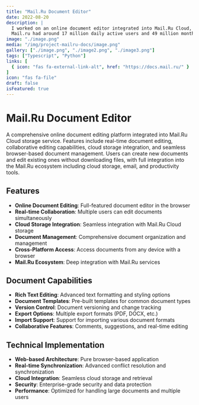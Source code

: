 ```yaml
---
title: "Mail.Ru Document Editor"
date: 2022-08-20
description: |
  I worked on an online document editor integrated into Mail.Ru Cloud, allowing users to create and edit documents right in their browser.
  Mail.ru had around 17 million daily active users and 49 million monthly users. Besides editing, the core of this project also powered the generation of millions of high-quality document previews inside users’ mailboxes.
image: "./image.png"
media: "/img/project-mailru-docs/image.png"
gallery: ["./image.png", "./image2.png", "./image3.png"]
tags: ["Typescript", "Python"] 
links: [
  { icon: "fas fa-external-link-alt", href: "https://docs.mail.ru/" }
]
icon: "fas fa-file"
draft: false
isFeatured: true
---
```


# Mail.Ru Document Editor

A comprehensive online document editing platform integrated into Mail.Ru Cloud storage service. Features include real-time document editing, collaborative editing capabilities, cloud storage integration, and seamless browser-based document management. Users can create new documents and edit existing ones without downloading files, with full integration into the Mail.Ru ecosystem including cloud storage, email, and productivity tools.

## Features

- **Online Document Editing**: Full-featured document editor in the browser
- **Real-time Collaboration**: Multiple users can edit documents simultaneously
- **Cloud Storage Integration**: Seamless integration with Mail.Ru Cloud storage
- **Document Management**: Comprehensive document organization and management
- **Cross-Platform Access**: Access documents from any device with a browser
- **Mail.Ru Ecosystem**: Deep integration with Mail.Ru services

## Document Capabilities

- **Rich Text Editing**: Advanced text formatting and styling options
- **Document Templates**: Pre-built templates for common document types
- **Version Control**: Document versioning and change tracking
- **Export Options**: Multiple export formats (PDF, DOCX, etc.)
- **Import Support**: Support for importing various document formats
- **Collaborative Features**: Comments, suggestions, and real-time editing

## Technical Implementation

- **Web-based Architecture**: Pure browser-based application
- **Real-time Synchronization**: Advanced conflict resolution and synchronization
- **Cloud Integration**: Seamless cloud storage and retrieval
- **Security**: Enterprise-grade security and data protection
- **Performance**: Optimized for handling large documents and multiple users